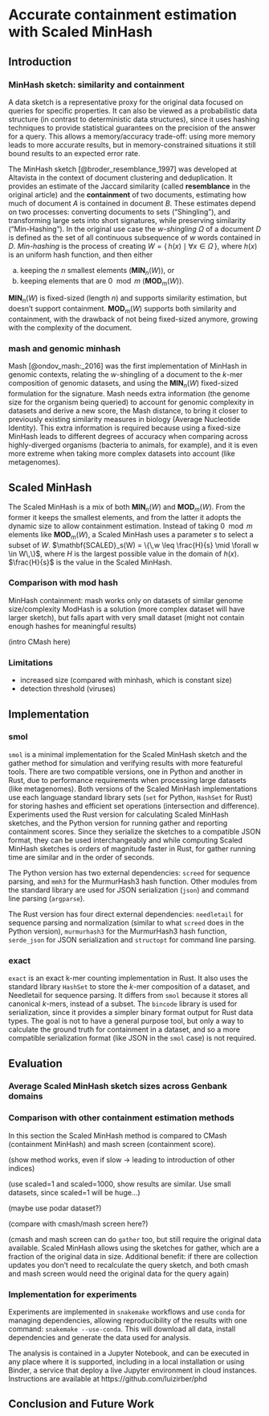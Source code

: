 <!--
The {#rmd-basics} text after the chapter declaration will allow us to link throughout the document back to the beginning of Chapter 1.  These labels will automatically be generated (if not specified) by changing the spaces to hyphens and capital letters to lowercase.  Look for the reference to this label at the beginning of Chapter 2.
-->

# Accurate containment estimation with Scaled MinHash

\chaptermark{Scaled}

## Introduction

<!--
 CTBQ: What are the goals of compositional analysis in biological systems?
-->

### MinHash sketch: similarity and containment

A data sketch is a representative proxy for the original data focused on queries
for specific properties.
It can also be viewed as a probabilistic data structure (in contrast to
deterministic data structures),
since it uses hashing techniques to provide statistical guarantees on the
precision of the answer for a query.
This allows a memory/accuracy trade-off:
using more memory leads to more accurate results,
but in memory-constrained situations it still bound results to an expected error rate.

The MinHash sketch [@broder_resemblance_1997] was developed at Altavista in the context of document clustering and deduplication.
It provides an estimate of the Jaccard similarity
(called **resemblance** in the original article)
and the **containment** of two documents,
estimating how much of document $A$ is contained in document $B$.
These estimates depend on two processes:
converting documents to sets ("Shingling"),
and transforming large sets into short signatures,
while preserving similarity ("Min-Hashing").
In the original use case the *$w$-shingling* $\Omega$ of a document $D$ is defined as the set of all
continuous subsequence of $w$ words contained in $D$.
*Min-hashing* is the process of creating $W = \{\,h(x) \mid \forall x \in \Omega\,\}$,
where $h(x)$ is an uniform hash function,
and then either

a) keeping the $n$ smallest elements ($\mathbf{MIN}_n(W)$), or
b) keeping elements that are $0 \mod m$ ($\mathbf{MOD}_m(W)$).

$\mathbf{MIN}_n(W)$ is fixed-sized (length $n$) and supports similarity estimation,
but doesn't support containment.
$\mathbf{MOD}_m(W)$ supports both similarity and containment,
with the drawback of not being fixed-sized anymore,
growing with the complexity of the document.

### mash and genomic minhash

Mash [@ondov_mash:_2016] was the first implementation of MinHash in genomic contexts,
relating the $w$-shingling of a document to the $k$-mer composition of genomic
datasets,
and using the $\mathbf{MIN}_n(W)$ fixed-sized formulation for the signature.
Mash needs extra information (the genome size for the organism being queried) to account for genomic complexity in datasets and derive a new score,
the Mash distance,
to bring it closer to previously existing similarity measures in biology
(Average Nucleotide Identity).
This extra information is required because using a fixed-size MinHash leads to
different degrees of accuracy when comparing across highly-diverged organisms
(bacteria to animals, for example),
and it is even more extreme when taking more complex datasets into account (like metagenomes).

## Scaled MinHash

The Scaled MinHash is a mix of both $\mathbf{MIN}_n(W)$ and $\mathbf{MOD}_m(W)$.
From the former it keeps the smallest elements,
and from the latter it adopts the dynamic size to allow containment estimation.
Instead of taking $0 \mod m$ elements like $\mathbf{MOD}_m(W)$,
a Scaled MinHash uses a parameter $s$ to select a subset of $W$.
$\mathbf{SCALED}_s(W) = \{\,w \leq \frac{H}{s} \mid \forall w \in W\,\}$,
where $H$ is the largest possible value in the domain of $h(x)$.
$\frac{H}{s}$ is the \emph{maximum hash} value in the Scaled MinHash.

### Comparison with mod hash

MinHash containment: mash works only on datasets of similar genome size/complexity
ModHash is a solution (more complex dataset will have larger sketch), but falls apart
with very small dataset (might not contain enough hashes for meaningful results)

(intro CMash here)


\begin{figure}%[ht]
    \begin{subfigure}{\textwidth}
      \centering
        \begin{tikzpicture}
        \draw[] (0,0) -- (7.75,0) ; %edit here for the axis
        \foreach \x in  {0,...,31} % edit here for the vertical lines
          \draw[shift={(\x/4,0)},color=black] (0pt,2pt) -- (0pt,-2pt);
        \foreach \x in {0,8,16,24,31} % edit here for the numbers
          \draw[shift={(\x/4,0)},color=black] (0pt,0pt) -- (0pt,-3pt) node[below] {$\x$};
        \foreach \x in {0,...,31} % edit here for the markers
          \node[mark size=3pt] at (\x/4,0) {\pgfuseplotmark{triangle}};
        \foreach \x in {0,3,6,9,12,15,18,21,24,27,30} % edit here for the markers
          \draw[shift={(\x/4,6pt)},color=red] (0,2pt) -- (0,-2pt);
        \foreach \x in {0,3,6,9} % edit here for the markers
          \node[mark size=3pt,color=red] at (\x/4,0) {\pgfuseplotmark{triangle*}};
        \end{tikzpicture}
      \caption{$\mathbf{MIN}_4(W)$}
      \label{fig:sub-first}
    \end{subfigure}\vspace{0.02\textheight}
    \begin{subfigure}{\textwidth}
      \centering
        \begin{tikzpicture}
        \draw[] (0,0) -- (7.75,0) ; %edit here for the axis
        \foreach \x in  {0,...,31} % edit here for the vertical lines
          \draw[shift={(\x/4,0)},color=black] (0pt,2pt) -- (0pt,-2pt);
        \foreach \x in {0,8,16,24,31} % edit here for the numbers
          \draw[shift={(\x/4,0)},color=black] (0pt,0pt) -- (0pt,-3pt) node[below] {$\x$};
        \foreach \x in {0,4,8,12,16,20,24,28} % edit here for the markers
          \node[mark size=3pt] at (\x/4,0) {\pgfuseplotmark{oplus}};
        \foreach \x in {0,3,6,9,12,15,18,21,24,27,30} % edit here for the markers
          \draw[shift={(\x/4,6pt)},color=red] (0,2pt) -- (0,-2pt);
        \foreach \x in {0,12,24} % edit here for the markers
          \node[mark size=3pt,color=red] at (\x/4,0) {\pgfuseplotmark{oplus*}};
        \end{tikzpicture}
      \caption{$\mathbf{MOD}_4(W)$}
      \label{fig:sub-second}
    \end{subfigure}\vspace{0.02\textheight}
    \begin{subfigure}{\textwidth}
      \centering
        \begin{tikzpicture}
        \draw[] (0,0) -- (7.75,0) ; %edit here for the axis
        \foreach \x in  {0,...,31} % edit here for the vertical lines
          \draw[shift={(\x/4,0)},color=black] (0pt,2pt) -- (0pt,-2pt);
        \foreach \x in {0,8,16,24,31} % edit here for the numbers
          \draw[shift={(\x/4,0)},color=black] (0pt,0pt) -- (0pt,-3pt) node[below] {$\x$};
        \foreach \x in {0,1,2,3,4,5,6,7} % edit here for the markers
          \node[mark size=3pt] at (\x/4,0) {\pgfuseplotmark{diamond}};
        \foreach \x in {0,3,6,9,12,15,18,21,24,27,30} % edit here for the markers
          \draw[shift={(\x/4,6pt)},color=red] (0,2pt) -- (0,-2pt);
        \foreach \x in {0,3,6} % edit here for the markers
          \node[mark size=3pt,color=red] at (\x/4,0) {\pgfuseplotmark{oplus*}};
        \end{tikzpicture}
      \caption{$\mathbf{SCALED}_4(W)$}
      \label{fig:sub-third}
    \end{subfigure}\vspace{0.02\textheight}
\caption{Comparing the behavior of different MinHash approaches with the same parameter
         value $n=m=s=4$ and a hash function with domain $[0,31]$ (5 bits). Possible
         values for each MinHash are represented with hollow shapes. Elements from
         $W=\{\,0 \mod 3 \mid \forall w \in W\,\}$ are marked with red lines
         above the axis.}
\label{fig:fig}
\end{figure}

### Limitations

- increased size (compared with minhash, which is constant size)
- detection threshold (viruses)

## Implementation

### smol

`smol` is a minimal implementation for the Scaled MinHash sketch and the gather method for simulation and verifying results with more featureful tools.
There are two compatible versions,
one in Python and another in Rust,
due to performance requirements when processing large datasets (like metagenomes).
Both versions of the Scaled MinHash implementations use each language standard library sets
(`set` for Python, `HashSet` for Rust)
for storing hashes and efficient set operations (intersection and difference).
Experiments used the Rust version for calculating Scaled MinHash sketches,
and the Python version for running gather and reporting containment scores.
Since they serialize the sketches to a compatible JSON format,
they can be used interchangeably and while computing Scaled MinHash sketches is
orders of magnitude faster in Rust,
for gather running time are similar and in the order of seconds.

The Python version has two external dependencies:
`screed` for sequence parsing,
and `mmh3` for the MurmurHash3 hash function.
Other modules from the standard library are used for JSON serialization (`json`)
and command line parsing (`argparse`).

The Rust version has four direct external dependencies:
`needletail` for sequence parsing and normalization
(similar to what `screed` does in the Python version),
`murmurhash3` for the MurmurHash3 hash function,
`serde_json` for JSON serialization and `structopt` for command line parsing.

### exact

`exact` is an exact k-mer counting implementation in Rust.
It also uses the standard library `HashSet` to store the $k$-mer composition of
a dataset,
and Needletail for sequence parsing.
It differs from `smol` because it stores all canonical $k$-mers,
instead of a subset.
The `bincode` library is used for serialization,
since it provides a simpler binary format output for Rust data types.
The goal is not to have a general purpose tool,
but only a way to calculate the ground truth for containment in a dataset,
and so a more compatible serialization format
(like JSON in the `smol` case)
is not required.

## Evaluation

### Average Scaled MinHash sketch sizes across Genbank domains

<!--
Use genbank signatures
-->

### Comparison with other containment estimation methods

In this section the Scaled MinHash method is compared to CMash (containment
MinHash) and mash screen (containment score).


(show method works, even if slow -> leading to introduction of other indices)

(use scaled=1 and scaled=1000, show results are similar.
Use small datasets, since scaled=1 will be huge...)

(maybe use podar dataset?)

(compare with cmash/mash screen here?)

(cmash and mash screen can do `gather` too,
but still require the original data available.
Scaled MinHash allows using the sketches for gather,
which are a fraction of the original data in size.
Additional benefit:
if there are collection updates you don't need to recalculate the query sketch,
and both cmash and mash screen would need the original data for the query
again)

### Implementation for experiments

Experiments are implemented in `snakemake` workflows and use `conda` for
managing dependencies,
allowing reproducibility of the results with one command:
`snakemake --use-conda`.
This will download all data,
install dependencies and generate the data used for analysis.

The analysis is contained in a Jupyter Notebook,
and can be executed in any place where it is supported,
including in a local installation or using Binder,
a service that deploy a live Jupyter environment in cloud instances.
Instructions are available at https://github.com/luizirber/phd
<!-- TODO: replace with zenodo archival DOI -->

<!-- TODO: related work section? It's sort of covered with cmash and mash screen
already -->

## Conclusion and Future Work
